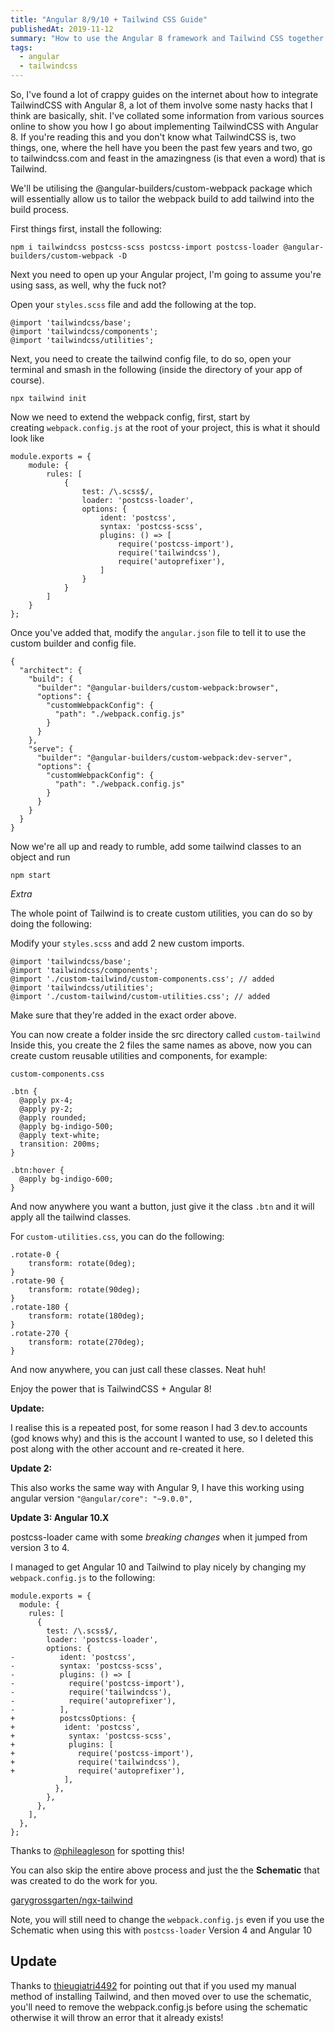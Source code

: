 ```yaml
---
title: "Angular 8/9/10 + Tailwind CSS Guide"
publishedAt: 2019-11-12
summary: "How to use the Angular 8 framework and Tailwind CSS together to build web applications."
tags:
  - angular
  - tailwindcss
---
```


So, I've found a lot of crappy guides on the internet about how to integrate TailwindCSS with Angular 8, a lot of them involve some nasty hacks that I think are basically, shit. I've collated some information from various sources online to show you how I go about implementing TailwindCSS with Angular 8. If you're reading this and you don't know what TailwindCSS is, two things, one, where the hell have you been the past few years and two, go to tailwindcss.com and feast in the amazingness (is that even a word) that is Tailwind.

We'll be utilising the @angular-builders/custom-webpack package which will essentially allow us to tailor the webpack build to add tailwind into the build process.

First things first, install the following:

`npm i tailwindcss postcss-scss postcss-import postcss-loader @angular-builders/custom-webpack -D
`

Next you need to open up your Angular project, I'm going to assume you're using sass, as well, why the fuck not?

Open your `styles.scss` file and add the following at the top.

```
@import 'tailwindcss/base';
@import 'tailwindcss/components';
@import 'tailwindcss/utilities';
```

Next, you need to create the tailwind config file, to do so, open your terminal and smash in the following (inside the directory of your app of course).

`npx tailwind init`

Now we need to extend the webpack config, first, start by creating `webpack.config.js` at the root of your project, this is what it should look like

```
module.exports = {
    module: {
        rules: [
            {
                test: /\.scss$/,
                loader: 'postcss-loader',
                options: {
                    ident: 'postcss',
                    syntax: 'postcss-scss',
                    plugins: () => [
                        require('postcss-import'),
                        require('tailwindcss'),
                        require('autoprefixer'),
                    ]
                }
            }
        ]
    }
};
```

Once you've added that, modify the `angular.json` file to tell it to use the custom builder and config file.

```
{
  "architect": {
    "build": {
      "builder": "@angular-builders/custom-webpack:browser",
      "options": {
        "customWebpackConfig": {
          "path": "./webpack.config.js"
        }
      }
    },
    "serve": {
      "builder": "@angular-builders/custom-webpack:dev-server",
      "options": {
        "customWebpackConfig": {
          "path": "./webpack.config.js"
        }
      }
    }
  }
}
```

Now we're all up and ready to rumble, add some tailwind classes to an object and run

`npm start`

_Extra_

The whole point of Tailwind is to create custom utilities, you can do so by doing the following:

Modify your `styles.scss` and add 2 new custom imports.

```
@import 'tailwindcss/base';
@import 'tailwindcss/components';
@import './custom-tailwind/custom-components.css'; // added
@import 'tailwindcss/utilities';
@import './custom-tailwind/custom-utilities.css'; // added
```

Make sure that they're added in the exact order above.

You can now create a folder inside the src directory called `custom-tailwind`
Inside this, you create the 2 files the same names as above, now you can create custom reusable utilities and components, for example:

`custom-components.css`

```
.btn {
  @apply px-4;
  @apply py-2;
  @apply rounded;
  @apply bg-indigo-500;
  @apply text-white;
  transition: 200ms;
}

.btn:hover {
  @apply bg-indigo-600;
}
```

And now anywhere you want a button, just give it the class `.btn` and it will apply all the tailwind classes.

For `custom-utilities.css`, you can do the following:

```
.rotate-0 {
    transform: rotate(0deg);
}
.rotate-90 {
    transform: rotate(90deg);
}
.rotate-180 {
    transform: rotate(180deg);
}
.rotate-270 {
    transform: rotate(270deg);
}
```

And now anywhere, you can just call these classes. Neat huh!

Enjoy the power that is TailwindCSS + Angular 8!

**Update:**

I realise this is a repeated post, for some reason I had 3 dev.to accounts (god knows why) and this is the account I wanted to use, so I deleted this post along with the other account and re-created it here.

**Update 2:**

This also works the same way with Angular 9, I have this working using angular version `"@angular/core": "~9.0.0",`

**Update 3: Angular 10.X**

postcss-loader came with some _breaking changes_ when it jumped from version 3 to 4.

I managed to get Angular 10 and Tailwind to play nicely by changing my `webpack.config.js` to the following:

```
module.exports = {
  module: {
    rules: [
      {
        test: /\.scss$/,
        loader: 'postcss-loader',
        options: {
-          ident: 'postcss',
-          syntax: 'postcss-scss',
-          plugins: () => [
-            require('postcss-import'),
-            require('tailwindcss'),
-            require('autoprefixer'),
-          ],
+          postcssOptions: {
+           ident: 'postcss',
+            syntax: 'postcss-scss',
+            plugins: [
+              require('postcss-import'),
+              require('tailwindcss'),
+              require('autoprefixer'),
            ],
          },
        },
      },
    ],
  },
};
```

Thanks to [@phileagleson](https://github.com/notiz-dev/notiz/issues/111#issuecomment-689249664) for spotting this!

You can also skip the entire above process and just the the **Schematic** that was created to do the work for you.

[garygrossgarten/ngx-tailwind](https://github.com/garygrossgarten/ngx-tailwind)

Note, you will still need to change the `webpack.config.js` even if you use the Schematic when using this with `postcss-loader` Version 4 and Angular 10

## Update

Thanks to [thieugiatri4492](https://dev.to/thieugiatri4492) for pointing out that if you used my manual method of installing Tailwind, and then moved over to use the schematic, you'll need to remove the webpack.config.js before using the schematic otherwise it will throw an error that it already exists!
